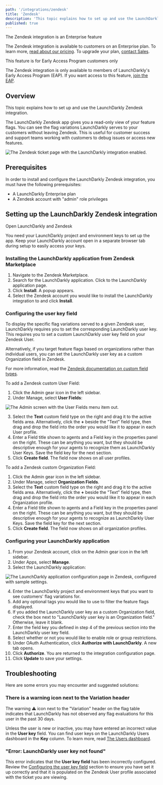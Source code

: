 ```yaml
---
path: '/integrations/zendesk'
title: 'Zendesk'
description: 'This topic explains how to set up and use the LaunchDarkly Zendesk integration.'
published: true
---
```


<Callout intent="primary">
<CalloutTitle>The Zendesk integration is an Enterprise feature</CalloutTitle>
<CalloutDescription>

The Zendesk integration is available to customers on an Enterprise plan. To learn more, [read about our pricing](https://launchdarkly.com/pricing/). To upgrade your plan, [contact Sales](https://launchdarkly.com/contact-sales/).

</CalloutDescription>
</Callout>

<Callout intent="info">
<CalloutTitle>This feature is for Early Access Program customers only</CalloutTitle>
<CalloutDescription>

The Zendesk integration is only available to members of LaunchDarkly's Early Access Program (EAP). If you want access to this feature, [join the EAP](https://docs.google.com/forms/d/e/1FAIpQLScJ5qCC_RZTW9pPSXVZk9HaKzpltNAeoQb2t6gh7dLicwQWQQ/viewform).

</CalloutDescription>
</Callout>

## Overview

This topic explains how to set up and use the LaunchDarkly Zendesk integration.

The LaunchDarkly Zendesk app gives you a read-only view of your feature flags. You can see the flag variations LaunchDarkly serves to your customers without leaving Zendesk. This is useful for customer success and support teams working with customers to debug issues or access new features.

![The Zendesk ticket page with the LaunchDarkly integration enabled.](zendesk-ticket-sidebar.png)

## Prerequisites

In order to install and configure the LaunchDarkly Zendesk integration, you must have the following prerequisites:

* A LaunchDarkly Enterprise plan
* A Zendesk account with "admin" role privileges

## Setting up the LaunchDarkly Zendesk integration

<Callout intent="info">
<CalloutTitle>Open LaunchDarkly and Zendesk</CalloutTitle>
<CalloutDescription>

You need your LaunchDarkly project and environment keys to set up the app. Keep your LaunchDarkly account open in a separate browser tab during setup to easily access your keys.

</CalloutDescription>
</Callout>

### Installing the LaunchDarkly application from Zendesk Marketplace

1. Navigate to the Zendesk Marketplace.
2. Search for the LaunchDarkly application. Click to the LaunchDarkly application page.
3. Click **Install**. A popup appears.
4. Select the Zendesk account you would like to install the LaunchDarkly integration to and click **Install**.

### Configuring the user key field

To display the specific flag variations served to a given Zendesk user, LaunchDarkly requires you to set the corresponding LaunchDarkly user key. This requires you to set a custom LaunchDarkly user key field on your Zendesk User.

Alternatively, if you target feature flags based on organizations rather than individual users, you can set the LaunchDarkly user key as a custom Organization field in Zendesk.

For more information, read the [Zendesk documentation on custom field types](https://support.zendesk.com/hc/en-us/articles/203661866-About-custom-field-types).

To add a Zendesk custom User Field:

1. Click the Admin gear icon in the left sidebar.
2. Under Manage, select **User Fields**:

![The Admin screen with the User Fields menu item out.](zendesk-manage-user-fields-callout.png)

3. Select the **Text** custom field type on the right and drag it to the active fields area. Alternatively, click the **+** beside the "Text" field type, then drag and drop the field into the order you would like it to appear in each User profile.
4. Enter a Field title shown to agents and a Field key in the properties panel on the right. These can be anything you want, but they should be descriptive enough for your agents to recognize them as LaunchDarkly User Keys. Save the field key for the next section.
5. Click **Create field**. The field now shows on all user profiles.

To add a Zendesk custom Organization Field:

1. Click the Admin gear icon in the left sidebar.
2. Under Manage, select **Organization Fields**.
3. Select the **Text** custom field type on the right and drag it to the active fields area. Alternatively, click the **+** beside the "Text" field type, then drag and drop the field into the order you would like it to appear in each Organization profile.
4. Enter a Field title shown to agents and a Field key in the properties panel on the right. These can be anything you want, but they should be descriptive enough for your agents to recognize as  LaunchDarkly User Keys. Save the field key for the next section.
5. Click **Create field**. The field now shows on all organization profiles.

### Configuring your LaunchDarkly application

1. From your Zendesk account, click on the Admin gear icon in the left sidebar.
2. Under Apps, select **Manage**.
3. Select the LaunchDarkly application:

![The LaunchDarkly application configuration page in Zendesk, configured with sample settings.](zendesk-app-configuration.png)

4. Enter the LaunchDarkly project and environment keys that you want to see customers' flag variations for.
5. Add any optional tags you would like to use to filter the feature flags displayed.
6. If you added the LaunchDarkly user key as a custom Organization field, check the box next to "LaunchDarkly user key is an Organization field." Otherwise, leave it blank.
7. Enter the field key you defined in step 4 of the previous section into the LaunchDarkly user key field.
8. Select whether or not you would like to enable role or group restrictions.
9. Under OAuth Authentication, click **Authorize with LaunchDarkly**. A new tab opens.
10. Click **Authorize**. You are returned to the integration configuration page.
11. Click **Update** to save your settings.

## Troubleshooting

Here are some errors you may encounter and suggested solutions:

### There is a warning icon next to the Variation header

The warning ⚠️ icon next to the "Variation" header on the flag table indicates that LaunchDarkly has not observed any flag evaluations for this user in the past 30 days.

Unless the user is new or inactive, you may have entered an incorrect value in the **User key** field. You can find user keys on the LaunchDarkly Users dashboard in the **Key** column. To learn more, read [The Users dashboard](/home/managing-users/users-dashboard).

### "Error: LaunchDarkly user key not found"

This error indicates that the **User key field** has been incorrectly configured. Review the [Configuring the user key field](#configuring-the-user-key-field) section to ensure you have set it up correctly and that it is populated on the Zendesk User profile associated with the ticket you are viewing.
